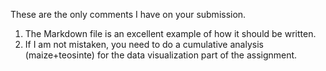 These are the only comments I have on your submission.

1. The Markdown file is an excellent example of how it should be written.
2. If I am not mistaken, you need to do a cumulative analysis (maize+teosinte) for the data visualization part of the assignment.

